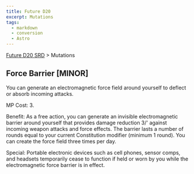 ```yaml
---
title: Future D20
excerpt: Mutations
tags:
  - markdown
  - conversion
  - Astro
---
```






[Future D20 SRD]( / ) > Mutations




## Force Barrier [MINOR]


You can generate an electromagnetic force field around yourself to deflect or absorb incoming attacks.


MP Cost: 3.


Benefit: As a free action, you can generate an invisible electromagnetic barrier around yourself that provides damage reduction 3/' against incoming weapon attacks and force effects. The barrier lasts a number of rounds equal to your current Constitution modifier (minimum 1 round). You can create the force field three times per day.


Special: Portable electronic devices such as cell phones, sensor comps, and headsets temporarily cease to function if held or worn by you while the electromagnetic force barrier is in effect.



